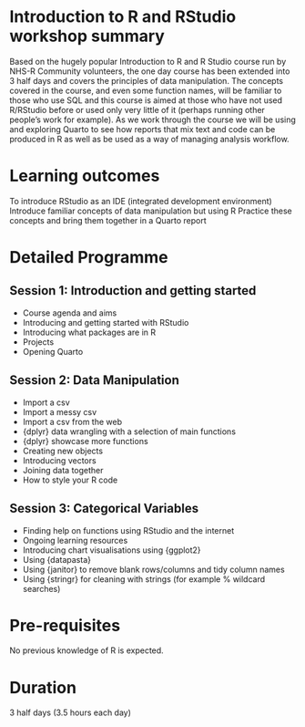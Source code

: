 # Introduction to R and RStudio workshop summary

Based on the hugely popular Introduction to R and R Studio course run by NHS-R Community volunteers, the one day course has been extended into 3 half days and covers the principles of data manipulation.
The concepts covered in the course, and even some function names, will be familiar to those who use SQL and this course is aimed at those who have not used R/RStudio before or used only very little of it (perhaps running other people’s work for example). 
As we work through the course we will be using and exploring Quarto to see how reports that mix text and code can be produced in R as well as be used as a way of managing analysis workflow.

# Learning outcomes

To introduce RStudio as an IDE (integrated development environment)
Introduce familiar concepts of data manipulation but using R
Practice these concepts and bring them together in a Quarto report

# Detailed Programme

## Session 1: Introduction and getting started

* Course agenda and aims
* Introducing and getting started with RStudio
* Introducing what packages are in R
* Projects
* Opening Quarto

## Session 2: Data Manipulation

* Import a csv
* Import a messy csv
* Import a csv from the web
* {dplyr} data wrangling with a selection of main functions
* {dplyr} showcase more functions
* Creating new objects
* Introducing vectors
* Joining data together
* How to style your R code

## Session 3: Categorical Variables

* Finding help on functions using RStudio and the internet
* Ongoing learning resources
* Introducing chart visualisations using {ggplot2}
* Using {datapasta}
* Using {janitor} to remove blank rows/columns and tidy column names
* Using {stringr} for cleaning with strings (for example % wildcard searches)

# Pre-requisites
No previous knowledge of R is expected.

# Duration
3 half days (3.5 hours each day)

